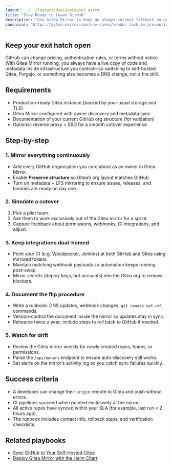 ```yaml
---
layout: ../../layouts/UseCaseLayout.astro
title: "Stay Ready to Leave GitHub"
description: "Use Gitea Mirror to keep an always-current fallback so policy or pricing changes at GitHub never stall your projects."
canonical: "https://gitea-mirror.com/use-cases/vendor-lock-in-prevention/"
---
```


## Keep your exit hatch open

GitHub can change pricing, authentication rules, or terms without notice. With Gitea Mirror running, you always have a live copy of code and metadata inside infrastructure you control—so switching to self-hosted Gitea, Forgejo, or something else becomes a DNS change, not a fire drill.

## Requirements

- Production-ready Gitea instance (backed by your usual storage and TLS)
- Gitea Mirror configured with owner discovery and metadata sync
- Documentation of your current GitHub org structure (for validation)
- Optional: reverse proxy + SSO for a smooth cutover experience

## Step-by-step

### 1. Mirror everything continuously

- Add every GitHub organization you care about as an owner in Gitea Mirror.
- Enable **Preserve structure** so Gitea’s org layout matches GitHub.
- Turn on metadata + LFS mirroring to ensure issues, releases, and binaries are ready on day one.

### 2. Simulate a cutover

1. Pick a pilot team.
2. Ask them to work exclusively out of the Gitea mirror for a sprint.
3. Capture feedback about permissions, webhooks, CI integrations, and adjust.

### 3. Keep integrations dual-homed

- Point your CI (e.g. Woodpecker, Jenkins) at both GitHub and Gitea using mirrored tokens.
- Maintain matching webhook payloads so automation keeps running post-swap.
- Mirror secrets (deploy keys, bot accounts) into the Gitea org to remove blockers.

### 4. Document the flip procedure

- Write a runbook: DNS updates, webhook changes, `git remote set-url` commands.
- Version-control the document inside the mirror so updates stay in sync.
- Rehearse twice a year; include steps to roll back to GitHub if needed.

### 5. Watch for drift

- Review the Gitea mirror weekly for newly created repos, teams, or permissions.
- Parse the `/api/owners` endpoint to ensure auto-discovery still works.
- Set alerts on the mirror’s activity log so you catch sync failures quickly.

## Success criteria

- A developer can change their `origin` remote to Gitea and push without errors.
- CI pipelines succeed when pointed exclusively at the mirror.
- All active repos have synced within your SLA (for example, last run < 2 hours ago).
- The runbook includes contact info, rollback steps, and verification checklists.

## Related playbooks

- [Sync GitHub to Your Self-Hosted Gitea](../sync-github-to-self-hosted-gitea/)
- [Deploy Gitea Mirror with the Helm Chart](../deploy-with-helm-chart/)
